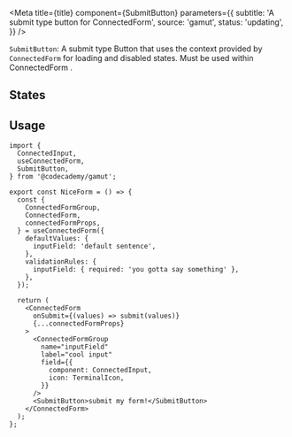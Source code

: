 

<Meta
  title={title}
  component={SubmitButton}
  parameters={{
    subtitle: 'A submit type button for ConnectedForm',
    source: 'gamut',
    status: 'updating',
  }}
/>

`SubmitButton`: A submit type <LinkTo kind='Atoms/Button'>Button</LinkTo> that uses the context provided by `ConnectedForm` for loading and disabled states. Must be used within <LinkTo kind='Organisms/ConnectedForm/ConnectedForm'>ConnectedForm</LinkTo> .

## States

<SubmitButtonStates />

## Usage

```tsx
import {
  ConnectedInput,
  useConnectedForm,
  SubmitButton,
} from '@codecademy/gamut';

export const NiceForm = () => {
  const {
    ConnectedFormGroup,
    ConnectedForm,
    connectedFormProps,
  } = useConnectedForm({
    defaultValues: {
      inputField: 'default sentence',
    },
    validationRules: {
      inputField: { required: 'you gotta say something' },
    },
  });

  return (
    <ConnectedForm
      onSubmit={(values) => submit(values)}
      {...connectedFormProps}
    >
      <ConnectedFormGroup
        name="inputField"
        label="cool input"
        field={{
          component: ConnectedInput,
          icon: TerminalIcon,
        }}
      />
      <SubmitButton>submit my form!</SubmitButton>
    </ConnectedForm>
  );
};
```
